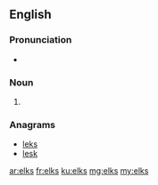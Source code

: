 ==English==

===Pronunciation===
* {{IPA|/ɛlks/|lang=en}}

===Noun===
{{head|en|noun plural form}}

# {{plural of|elk|lang=en}}

===Anagrams===
* [[leks#English|leks]]
* [[lesk#English|lesk]]

[[ar:elks]]
[[fr:elks]]
[[ku:elks]]
[[mg:elks]]
[[my:elks]]